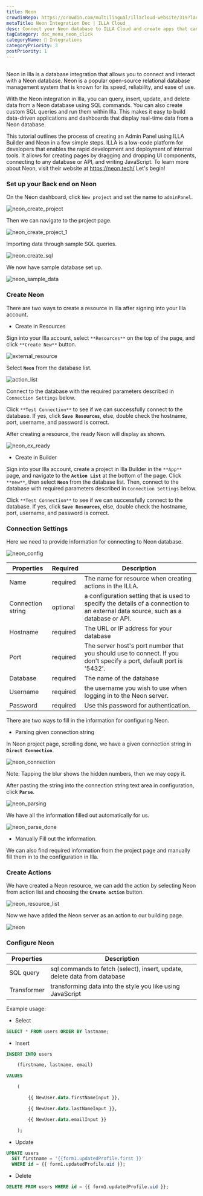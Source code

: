 ```yaml
---
title: Neon
crowdinRepo: https://crowdin.com/multilingual/illacloud-website/319?languages=en&filter=basic&value=0
metaTitle: Neon Integration Doc | ILLA Cloud
desc: Connect your Neon database to ILLA Cloud and create apps that can query, manipulate, and display data. This guide will show you how.
tagCategory: doc_menu_neon_click
categoryName: 🔨 Integrations
categoryPriority: 3
postPriority: 1
---
```


## <h2 hidden>What is Neon?</h2>

Neon in Illa is a database integration that allows you to connect and interact with a Neon database. Neon is a popular open-source relational database management system that is known for its speed, reliability, and ease of use.

With the Neon integration in Illa, you can query, insert, update, and delete data from a Neon database using SQL commands. You can also create custom SQL queries and run them within Illa. This makes it easy to build data-driven applications and dashboards that display real-time data from a Neon database.

This tutorial outlines the process of creating an Admin Panel using ILLA Builder and Neon in a few simple steps. ILLA is a low-code platform for developers that enables the rapid development and deployment of internal tools. It allows for creating pages by dragging and dropping UI components, connecting to any database or API, and writing JavaScript. To learn more about Neon, visit their website at https://neon.tech/ Let's begin!

### Set up your Back end on Neon

On the Neon dashboard, click `New project` and set the name to `adminPanel`.

![neon_create_project](https://cdn.illacloud.com/official-website/img/docs/neon_create_project.png)

Then we can navigate to the project page.

![neon_create_project_1](https://cdn.illacloud.com/official-website/img/docs/neon_create_project_1.png)

Importing data through sample SQL queries.

![neon_create_sql](https://cdn.illacloud.com/official-website/img/docs/neon_create_sql.png)

We now have sample database set up.

![neon_sample_data](https://cdn.illacloud.com/official-website/img/docs/neon_sample_data.png)

### Create Neon

There are two ways to create a resource in Illa after signing into your Illa account. 

-   Create in Resources

Sign into your Illa account, select `**Resources**` on the top of the page, and click `**Create New**` button. 

![external_resource](https://cdn.illacloud.com/official-website/img/docs/external_resource.png)

Select **`Neon`** from the database list.

![action_list](https://cdn.illacloud.com/official-website/img/docs/action_list.png)

Connect to the database with the required parameters described in `Connection Settings` below. 

Click `**Test Connection**` to see if we can successfully connect to the database. If yes, click **`Save Resources`**, else, double check the hostname, port, username, and password is correct.

After creating a resource, the ready Neon will display as shown.

![neon_ex_ready](https://cdn.illacloud.com/official-website/img/docs/neon_ex_ready.png)

-   Create in Builder

Sign into your Illa account, create a project in Illa Builder in the `**App**` page, and navigate to the **`Action List`** at the bottom of the page. Click `**new**`, then select **`Neon`** from the database list. Then, connect to the database with required parameters described in `Connection Settings` below.

Click `**Test Connection**` to see if we can successfully connect to the database. If yes, click **`Save Resources`**, else, double check the hostname, port, username, and password is correct.

### Connection Settings

Here we need to provide information for connecting to Neon database.

![neon_config](https://cdn.illacloud.com/official-website/img/docs/neon_config.png)

| Properties        | Required  | Description                                                                                                                        |
| ----------------- | --------- | ---------------------------------------------------------------------------------------------------------------------------------- |
| Name              | required  | The name for resource when creating actions in the ILLA.                                                                           |
| Connection string | optional  | a configuration setting that is used to specify the details of a connection to an external data source, such as a database or API. |
| Hostname          | required  | The URL or IP address for your database                                                                                            |
| Port              | required  | The server host's port number that you should use to connect. If you don't specify a port, default port is '5432'.                 |
| Database          | required  | The name of the database                                                                                                           |
| Username          | required  | the username you wish to use when logging in to the Neon server.                                                                   |
| Password          | required  | Use this password for authentication.                                                                                              |

There are two ways to fill in the information for configuring Neon.

-   Parsing given connection string

In Neon project page, scrolling done, we have a given connection string in **`Direct Connection`**.

![neon_connection](https://cdn.illacloud.com/official-website/img/docs/neon_connection.png)

Note: Tapping the blur shows the hidden numbers, then we may copy it.

After pasting the string into the connection string text area in configuration, click **`Parse`**.

![neon_parsing](https://cdn.illacloud.com/official-website/img/docs/neon_parsing.png)

We have all the information filled out automatically for us.

![neon_parse_done](https://cdn.illacloud.com/official-website/img/docs/neon_parse_done.png)

-   Manually Fill out the information.

We can also find required information from the project page and manually fill them in to the configuration in Illa. 

### Create Actions

We have created a Neon resource, we can add the action by selecting Neon from action list and choosing the **`Create action`** button.

![neon_resource_list](https://cdn.illacloud.com/official-website/img/docs/neon_resource_list.png)

 Now we have added the Neon server as an action to our building page.

![neon](https://cdn.illacloud.com/official-website/img/docs/neon.png)

### Configure Neon

| Properties  | Description                                                               |
| ----------- | ------------------------------------------------------------------------- |
| SQL query   | sql commands to fetch (select), insert, update, delete data from database |
| Transformer | transforming data into the style you like using JavaScript                |

Example usage:

-   Select

```sql
SELECT * FROM users ORDER BY lastname;
```

-   Insert

```sql
INSERT INTO users

	(firstname, lastname, email)

VALUES

	(

		{{ NewUser.data.firstNameInput }},

		{{ NewUser.data.lastNameInput }},

		{{ NewUser.data.emailInput }}

	);
```

-   Update

```sql
UPDATE users
  SET firstname = '{{form1.updatedProfile.first }}'
  WHERE id = {{ form1.updatedProfile.uid }};
```

-   Delete

```sql
DELETE FROM users WHERE id = {{ form1.updatedProfile.uid }};
```
